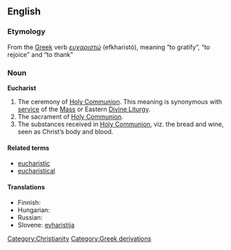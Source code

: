 ==English==

===Etymology===
From the [[Greek]] verb ''[[ευχαριστώ]]'' (efkharistó), meaning “to gratify”, “to rejoice” and “to thank”

===Noun===
<!-- proper noun? -->
'''Eucharist'''

# The ceremony of [[Holy Communion]]. This meaning is synonymous with [[service]] of the [[Mass]] or Eastern [[Divine Liturgy]]. 
# The sacrament of [[Holy Communion]].
# The substances received in [[Holy Communion]], viz. the bread and wine, seen as Christ’s body and blood.

====Related terms====
*[[eucharistic]]
*[[eucharistical]]

====Translations====
* Finnish: {{t-|fi|ehtoollinen}}
* Hungarian: {{t+|hu|oltáriszentség}}
* Russian: {{t+|ru|причастие|n|tr=pričástije|sc=Cyrl}}
* Slovene: [[evharistija]] {{f}}

[[Category:Christianity]]
[[Category:Greek derivations]]